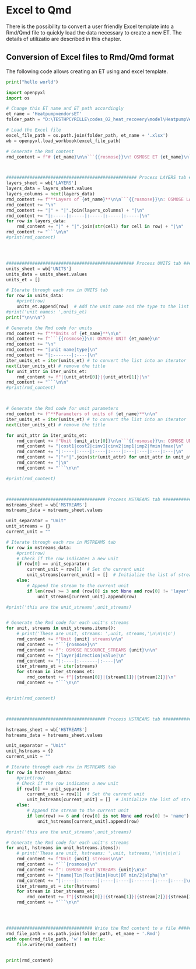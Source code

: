 
# Excel to Qmd

There is the possibility to convert a user friendly Excel template into a Rmd/Qmd file to quickly load the data necessary to create a new ET. The details of utilizatio are described in this chapter.

## Conversion of Excel files to Rmd/Qmd format

The following code allows creating an ET using and excel template.

```{python}
print("hello world")
```


<!-- In the terminal, be sure that the following command is run: `pip install openpyxl -t "D:\YOURFOLDER\venv\Lib\site-packages"`, or change your path accordingly -->

```{python, echo = F, eval = T}

import openpyxl
import os

# Change this ET name and ET path accordingly
et_name = 'HeatpumpvendorsET'
folder_path = "D:\TESTHPCYRILLE\codes_02_heat_recovery\model\HeatpumpVendors"

# Load the Excel file
excel_file_path = os.path.join(folder_path, et_name + '.xlsx')
wb = openpyxl.load_workbook(excel_file_path)

# Generate the Rmd content
rmd_content = f"# {et_name}\n\n```{{rosmose}}\n! OSMOSE ET {et_name}\n```\n\n"



################################################## Process LAYERS tab #####################################
layers_sheet = wb['LAYERS']
layers_data = layers_sheet.values
layers_columns = next(layers_data)
rmd_content += f"**Layers of {et_name}**\n\n```{{rosmose}}\n: OSMOSE LAYERS {et_name}\n"
rmd_content += "\n"
rmd_content += "|" + "|".join(layers_columns) + "|\n"
rmd_content += "|:-----|:-----|:-----|:-----|:-----|\n"
for row in layers_data:
    rmd_content += "|" + "|".join(str(cell) for cell in row) + "|\n"
rmd_content += "```\n\n"
#print(rmd_content)




################################################# Process UNITS tab #####################################
units_sheet = wb['UNITS']
units_data = units_sheet.values
units_et = []

# Iterate through each row in UNITS tab
for row in units_data:
    #print(row)
    units_et.append(row)  # Add the unit name and the type to the list
#print('unit names: ',units_et)
print("\n\n\n")

# Generate the Rmd code for units
rmd_content += f"**Units of {et_name}**\n\n"
rmd_content += f"```{{rosmose}}\n: OSMOSE UNIT {et_name}\n"
rmd_content += "\n"
rmd_content += "|unit name|type|\n"
rmd_content += "|:-------|:----|\n"
iter_units_et = iter(units_et) # to convert the list into an iterator
next(iter_units_et) # remove the title
for unit_attr in iter_units_et:
    rmd_content += f"|{unit_attr[0]}|{unit_attr[1]}|\n"
rmd_content += "```\n\n"
#print(rmd_content)



# Generate the Rmd code for unit parameters
rmd_content += f"**Parameters of units of {et_name}**\n\n"
iter_units_et = iter(units_et) # to convert the list into an iterator
next(iter_units_et) # remove the title

for unit_attr in iter_units_et:
    rmd_content += f"Unit {unit_attr[0]}\n\n```{{rosmose}}\n: OSMOSE UNIT_PARAM {unit_attr[0]}\n\n"
    rmd_content += "|cost1|cost2|cinv1|cinv2|imp1|imp2|fmin|fmax|\n"
    rmd_content += "|:----|:----|:----|:----|:---|:---|:---|:---|\n"
    rmd_content += "|"+"|".join(str(unit_attr) for unit_attr in unit_attr[2:])
    rmd_content += "|\n"
    rmd_content += "```\n\n"

#print(rmd_content)



###################################### Process MSTREAMS tab #####################################
mstreams_sheet = wb['MSTREAMS']
mstreams_data = mstreams_sheet.values

unit_separator = "Unit"
unit_streams = {}
current_unit = ""

# Iterate through each row in MSTREAMS tab
for row in mstreams_data:
    #print(row)
    # Check if the row indicates a new unit
    if row[0] == unit_separator:
        current_unit = row[1]  # Set the current unit
        unit_streams[current_unit] = []  # Initialize the list of streams for the unit
    else:
        # Append the stream to the current unit
        if len(row) >= 3 and (row[0] is not None and row[0] != 'layer'):  # The row has enough valid elements
            unit_streams[current_unit].append(row)

#print('this are the unit_streams',unit_streams)


# Generate the Rmd code for each unit's streams
for unit, streams in unit_streams.items():
    # print('These are unit, streams: ',unit, streams,'\n\n\n\n')
    rmd_content += f"Unit {unit} streams\n\n"
    rmd_content += "```{rosmose}\n"
    rmd_content += f": OSMOSE RESOURCE_STREAMS {unit}\n\n"
    rmd_content += "|layer|direction|value|\n"
    rmd_content += "|:----|:-------|:----|\n"
    iter_streams_et = iter(streams)
    for stream in iter_streams_et:
        rmd_content += f"|{stream[0]}|{stream[1]}|{stream[2]}|\n"
    rmd_content += "```\n\n"


#print(rmd_content)



###################################### Process HSTREAMS tab #####################################

hstreams_sheet = wb['HSTREAMS']
hstreams_data = hstreams_sheet.values

unit_separator = "Unit"
unit_hstreams = {}
current_unit = ""

# Iterate through each row in MSTREAMS tab
for row in hstreams_data:
    #print(row)
    # Check if the row indicates a new unit
    if row[0] == unit_separator:
        current_unit = row[1]  # Set the current unit
        unit_hstreams[current_unit] = []  # Initialize the list of streams for the unit
    else:
        # Append the stream to the current unit
        if len(row) >= 6 and (row[0] is not None and row[0] != 'name'):  # The row has enough valid elements
            unit_hstreams[current_unit].append(row)

#print('this are the unit_streams',unit_streams)

# Generate the Rmd code for each unit's streams
for unit, hstreams in unit_hstreams.items():
    # print('These are unit, hstreams: ',unit, hstreams,'\n\n\n\n')
    rmd_content += f"Unit {unit} streams\n\n"
    rmd_content += "```{rosmose}\n"
    rmd_content += f": OSMOSE HEAT_STREAMS {unit}\n\n"
    rmd_content += "|name|Tin|Tout|Hin|Hout|DT min/2|alpha|\n"
    rmd_content += "|:----|:-------|:----|:----|:-------|:----|:----|\n"
    iter_streams_et = iter(hstreams)
    for stream in iter_streams_et:
        rmd_content += f"|{stream[0]}|{stream[1]}|{stream[2]}|{stream[3]}|{stream[4]}|{stream[5]}|{stream[6]}|\n"
    rmd_content += "```\n\n"




################################# Write the Rmd content to a file ##############################
rmd_file_path = os.path.join(folder_path, et_name + '.Rmd')
with open(rmd_file_path, 'w') as file:
    file.write(rmd_content)


print(rmd_content)

```